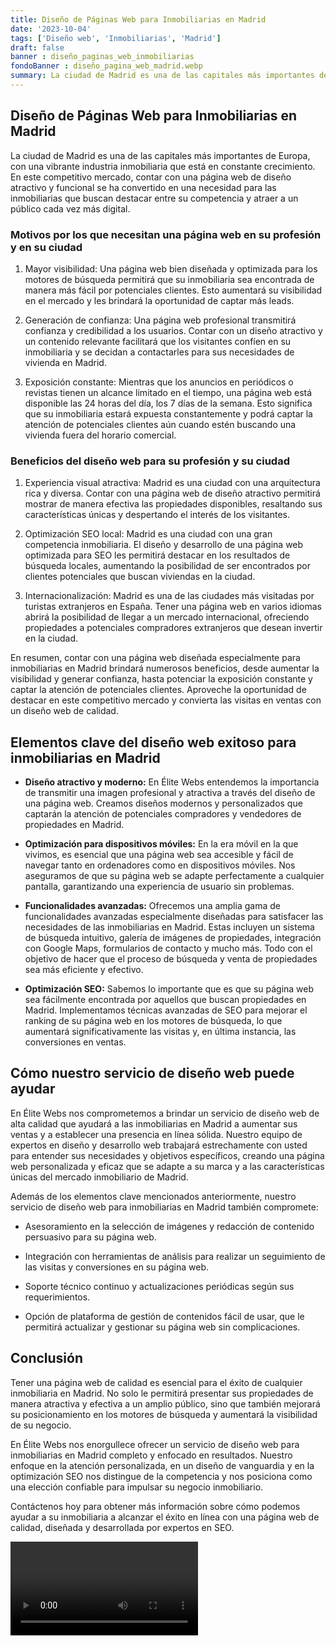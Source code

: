 ```yaml
---
title: Diseño de Páginas Web para Inmobiliarias en Madrid
date: '2023-10-04'
tags: ['Diseño web', 'Inmobiliarias', 'Madrid']
draft: false
banner : diseño_paginas_web_inmobiliarias
fondoBanner : diseño_pagina_web_madrid.webp
summary: La ciudad de Madrid es una de las capitales más importantes de Europa, con una vibrante industria inmobiliaria que está en constante crecimiento. En este competitivo mercado, contar con una página web de diseño atractivo y funcional se ha convertido en una necesidad para las inmobiliarias que buscan destacar entre su competencia y atraer a un público cada vez más digital.
---
```


## Diseño de Páginas Web para Inmobiliarias en Madrid

La ciudad de Madrid es una de las capitales más importantes de Europa, con una vibrante industria inmobiliaria que está en constante crecimiento. En este competitivo mercado, contar con una página web de diseño atractivo y funcional se ha convertido en una necesidad para las inmobiliarias que buscan destacar entre su competencia y atraer a un público cada vez más digital.

### Motivos por los que necesitan una página web en su profesión y en su ciudad

1. Mayor visibilidad: Una página web bien diseñada y optimizada para los motores de búsqueda permitirá que su inmobiliaria sea encontrada de manera más fácil por potenciales clientes. Esto aumentará su visibilidad en el mercado y les brindará la oportunidad de captar más leads.

2. Generación de confianza: Una página web profesional transmitirá confianza y credibilidad a los usuarios. Contar con un diseño atractivo y un contenido relevante facilitará que los visitantes confíen en su inmobiliaria y se decidan a contactarles para sus necesidades de vivienda en Madrid.

3. Exposición constante: Mientras que los anuncios en periódicos o revistas tienen un alcance limitado en el tiempo, una página web está disponible las 24 horas del día, los 7 días de la semana. Esto significa que su inmobiliaria estará expuesta constantemente y podrá captar la atención de potenciales clientes aún cuando estén buscando una vivienda fuera del horario comercial.

### Beneficios del diseño web para su profesión y su ciudad

1. Experiencia visual atractiva: Madrid es una ciudad con una arquitectura rica y diversa. Contar con una página web de diseño atractivo permitirá mostrar de manera efectiva las propiedades disponibles, resaltando sus características únicas y despertando el interés de los visitantes.

2. Optimización SEO local: Madrid es una ciudad con una gran competencia inmobiliaria. El diseño y desarrollo de una página web optimizada para SEO les permitirá destacar en los resultados de búsqueda locales, aumentando la posibilidad de ser encontrados por clientes potenciales que buscan viviendas en la ciudad.

3. Internacionalización: Madrid es una de las ciudades más visitadas por turistas extranjeros en España. Tener una página web en varios idiomas abrirá la posibilidad de llegar a un mercado internacional, ofreciendo propiedades a potenciales compradores extranjeros que desean invertir en la ciudad.

En resumen, contar con una página web diseñada especialmente para inmobiliarias en Madrid brindará numerosos beneficios, desde aumentar la visibilidad y generar confianza, hasta potenciar la exposición constante y captar la atención de potenciales clientes. Aproveche la oportunidad de destacar en este competitivo mercado y convierta las visitas en ventas con un diseño web de calidad.

<GifSeo />

<Cta />

## Elementos clave del diseño web exitoso para inmobiliarias en Madrid

- **Diseño atractivo y moderno:** En Élite Webs entendemos la importancia de transmitir una imagen profesional y atractiva a través del diseño de una página web. Creamos diseños modernos y personalizados que captarán la atención de potenciales compradores y vendedores de propiedades en Madrid.

- **Optimización para dispositivos móviles:** En la era móvil en la que vivimos, es esencial que una página web sea accesible y fácil de navegar tanto en ordenadores como en dispositivos móviles. Nos aseguramos de que su página web se adapte perfectamente a cualquier pantalla, garantizando una experiencia de usuario sin problemas.

- **Funcionalidades avanzadas:** Ofrecemos una amplia gama de funcionalidades avanzadas especialmente diseñadas para satisfacer las necesidades de las inmobiliarias en Madrid. Estas incluyen un sistema de búsqueda intuitivo, galería de imágenes de propiedades, integración con Google Maps, formularios de contacto y mucho más. Todo con el objetivo de hacer que el proceso de búsqueda y venta de propiedades sea más eficiente y efectivo.

- **Optimización SEO:** Sabemos lo importante que es que su página web sea fácilmente encontrada por aquellos que buscan propiedades en Madrid. Implementamos técnicas avanzadas de SEO para mejorar el ranking de su página web en los motores de búsqueda, lo que aumentará significativamente las visitas y, en última instancia, las conversiones en ventas.

## Cómo nuestro servicio de diseño web puede ayudar

En Élite Webs nos comprometemos a brindar un servicio de diseño web de alta calidad que ayudará a las inmobiliarias en Madrid a aumentar sus ventas y a establecer una presencia en línea sólida. Nuestro equipo de expertos en diseño y desarrollo web trabajará estrechamente con usted para entender sus necesidades y objetivos específicos, creando una página web personalizada y eficaz que se adapte a su marca y a las características únicas del mercado inmobiliario de Madrid.

Además de los elementos clave mencionados anteriormente, nuestro servicio de diseño web para inmobiliarias en Madrid también compromete:

- Asesoramiento en la selección de imágenes y redacción de contenido persuasivo para su página web.

- Integración con herramientas de análisis para realizar un seguimiento de las visitas y conversiones en su página web.

- Soporte técnico continuo y actualizaciones periódicas según sus requerimientos.

- Opción de plataforma de gestión de contenidos fácil de usar, que le permitirá actualizar y gestionar su página web sin complicaciones.

## Conclusión

Tener una página web de calidad es esencial para el éxito de cualquier inmobiliaria en Madrid. No solo le permitirá presentar sus propiedades de manera atractiva y efectiva a un amplio público, sino que también mejorará su posicionamiento en los motores de búsqueda y aumentará la visibilidad de su negocio.

En Élite Webs nos enorgullece ofrecer un servicio de diseño web para inmobiliarias en Madrid completo y enfocado en resultados. Nuestro enfoque en la atención personalizada, en un diseño de vanguardia y en la optimización SEO nos distingue de la competencia y nos posiciona como una elección confiable para impulsar su negocio inmobiliario.

Contáctenos hoy para obtener más información sobre cómo podemos ayudar a su inmobiliaria a alcanzar el éxito en línea con una página web de calidad, diseñada y desarrollada por expertos en SEO.

<Video />

<CtaBot job='Inmobiliarias' city='Madrid'/>

<Gmaps query='Madrid+españa+maps' />